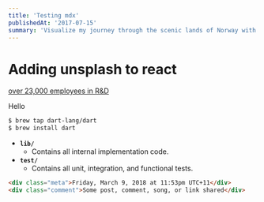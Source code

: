 ```yaml
---
title: 'Testing mdx'
publishedAt: '2017-07-15'
summary: 'Visualize my journey through the scenic lands of Norway with rich, stunning pictures and daily travel logs.'
---
```


# Adding unsplash to react

[over 23,000 employees in R&D](https://www.sec.gov/Archives/edgar/data/1288776/000165204416000012/goog10-k2015.htm)

Hello

```bash
$ brew tap dart-lang/dart
$ brew install dart
```

- **`lib/`**
  - Contains all internal implementation code.
- **`test/`**
  - Contains all unit, integration, and functional tests.

```html
<div class="meta">Friday, March 9, 2018 at 11:53pm UTC+11</div>
<div class="comment">Some post, comment, song, or link shared</div>
```
